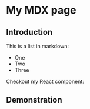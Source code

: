 # My MDX page

## Introduction

This is a list in markdown:

- One
- Two
- Three

Checkout my React component:

## Demonstration
